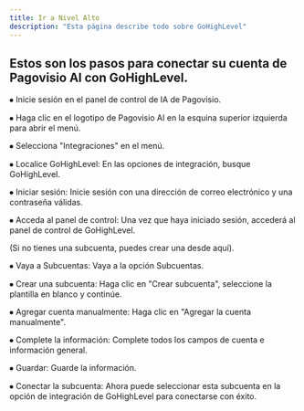 ```yaml
---
title: Ir a Nivel Alto
description: "Esta página describe todo sobre GoHighLevel"
---
```


## Estos son los pasos para conectar su cuenta de Pagovisio AI con GoHighLevel.

⦁ Inicie sesión en el panel de control de IA de Pagovisio.

⦁ Haga clic en el logotipo de Pagovisio AI en la esquina superior izquierda para abrir el menú.

⦁ Selecciona "Integraciones" en el menú.

⦁ Localice GoHighLevel: En las opciones de integración, busque GoHighLevel.

⦁ Iniciar sesión: Inicie sesión con una dirección de correo electrónico y una contraseña válidas.

⦁ Acceda al panel de control: Una vez que haya iniciado sesión, accederá al panel de control de GoHighLevel.

(Si no tienes una subcuenta, puedes crear una desde aquí).

⦁ Vaya a Subcuentas: Vaya a la opción Subcuentas.

⦁ Crear una subcuenta: Haga clic en "Crear subcuenta", seleccione la plantilla en blanco y continúe.

⦁ Agregar cuenta manualmente: Haga clic en "Agregar la cuenta manualmente".

⦁ Complete la información: Complete todos los campos de cuenta e información general.

⦁ Guardar: Guarde la información.

⦁ Conectar la subcuenta: Ahora puede seleccionar esta subcuenta en la opción de integración de GoHighLevel para conectarse con éxito.
